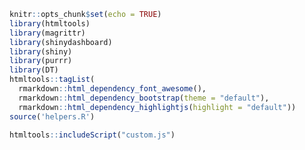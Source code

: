 ```r
knitr::opts_chunk$set(echo = TRUE)
library(htmltools)
library(magrittr)
library(shinydashboard)
library(shiny)
library(purrr)
library(DT)
htmltools::tagList(
  rmarkdown::html_dependency_font_awesome(),
  rmarkdown::html_dependency_bootstrap(theme = "default"),
  rmarkdown::html_dependency_highlightjs(highlight = "default"))
source('helpers.R')
```

```r
htmltools::includeScript("custom.js")
```
